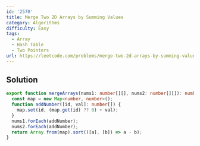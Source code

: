 ```yaml
---
id: '2570'
title: Merge Two 2D Arrays by Summing Values
category: Algorithms
difficulty: Easy
tags:
  - Array
  - Hash Table
  - Two Pointers
url: https://leetcode.com/problems/merge-two-2d-arrays-by-summing-values
---
```


## Solution

```typescript filename="solution.ts" copy
export function mergeArrays(nums1: number[][], nums2: number[][]): number[][] {
  const map = new Map<number, number>();
  function addNumber([id, val]: number[]) {
    map.set(id, (map.get(id) ?? 0) + val);
  }
  nums1.forEach(addNumber);
  nums2.forEach(addNumber);
  return Array.from(map).sort(([a], [b]) => a - b);
}
```
